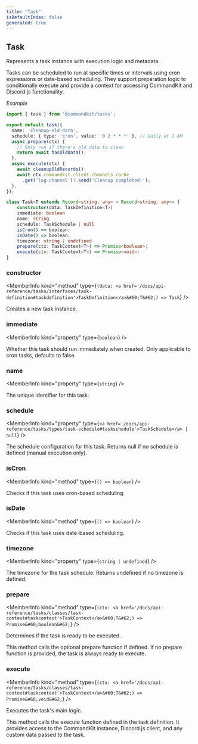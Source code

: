 ```yaml
---
title: "Task"
isDefaultIndex: false
generated: true
---
```



<!-- This file was generated from the CommandKit source. Do not modify. Instead, re-run the "docgen" script -->


## Task

<GenerationInfo sourceFile="packages/tasks/src/task.ts" sourceLine="30" packageName="@commandkit/tasks" />

Represents a task instance with execution logic and metadata.

Tasks can be scheduled to run at specific times or intervals using cron expressions
or date-based scheduling. They support preparation logic to conditionally execute
and provide a context for accessing CommandKit and Discord.js functionality.



*Example*

```ts
import { task } from '@commandkit/tasks';

export default task({
  name: 'cleanup-old-data',
  schedule: { type: 'cron', value: '0 2 * * *' }, // Daily at 2 AM
  async prepare(ctx) {
    // Only run if there's old data to clean
    return await hasOldData();
  },
  async execute(ctx) {
    await cleanupOldRecords();
    await ctx.commandkit.client.channels.cache
      .get('log-channel')?.send('Cleanup completed!');
  },
});
```

```ts title="Signature"
class Task<T extends Record<string, any> = Record<string, any>> {
    constructor(data: TaskDefinition<T>)
    immediate: boolean
    name: string
    schedule: TaskSchedule | null
    isCron() => boolean;
    isDate() => boolean;
    timezone: string | undefined
    prepare(ctx: TaskContext<T>) => Promise<boolean>;
    execute(ctx: TaskContext<T>) => Promise<void>;
}
```

<div className="members-wrapper">

### constructor

<MemberInfo kind="method" type={`(data: <a href='/docs/api-reference/tasks/interfaces/task-definition#taskdefinition'>TaskDefinition</a>&#60;T&#62;) => Task`}   />

Creates a new task instance.
### immediate

<MemberInfo kind="property" type={`boolean`}   />

Whether this task should run immediately when created.
Only applicable to cron tasks, defaults to false.
### name

<MemberInfo kind="property" type={`string`}   />

The unique identifier for this task.
### schedule

<MemberInfo kind="property" type={`<a href='/docs/api-reference/tasks/types/task-schedule#taskschedule'>TaskSchedule</a> | null`}   />

The schedule configuration for this task.
Returns null if no schedule is defined (manual execution only).
### isCron

<MemberInfo kind="method" type={`() => boolean`}   />

Checks if this task uses cron-based scheduling.
### isDate

<MemberInfo kind="method" type={`() => boolean`}   />

Checks if this task uses date-based scheduling.
### timezone

<MemberInfo kind="property" type={`string | undefined`}   />

The timezone for the task schedule.
Returns undefined if no timezone is defined.
### prepare

<MemberInfo kind="method" type={`(ctx: <a href='/docs/api-reference/tasks/classes/task-context#taskcontext'>TaskContext</a>&#60;T&#62;) => Promise&#60;boolean&#62;`}   />

Determines if the task is ready to be executed.

This method calls the optional prepare function if defined. If no prepare
function is provided, the task is always ready to execute.
### execute

<MemberInfo kind="method" type={`(ctx: <a href='/docs/api-reference/tasks/classes/task-context#taskcontext'>TaskContext</a>&#60;T&#62;) => Promise&#60;void&#62;`}   />

Executes the task's main logic.

This method calls the execute function defined in the task definition.
It provides access to the CommandKit instance, Discord.js client, and
any custom data passed to the task.


</div>
